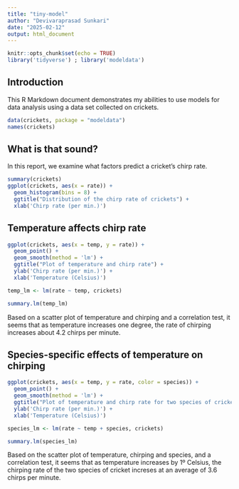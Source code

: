 ```yaml
---
title: "tiny-model"
author: "Devivaraprasad Sunkari"
date: "2025-02-12"
output: html_document
---
```


```r
knitr::opts_chunk$set(echo = TRUE)
library('tidyverse') ; library('modeldata')
``` 

## Introduction

This R Markdown document demonstrates my abilities to use models for data analysis using a data set collected on crickets.

```r
data(crickets, package = "modeldata")
names(crickets)
```

## What is that sound?

In this report, we examine what factors predict a cricket's chirp rate.

```r
summary(crickets)
ggplot(crickets, aes(x = rate)) +
  geom_histogram(bins = 8) + 
  ggtitle("Distribution of the chirp rate of crickets") +
  xlab('Chirp rate (per min.)')
```

## Temperature affects chirp rate

```r
ggplot(crickets, aes(x = temp, y = rate)) +
  geom_point() + 
  geom_smooth(method = 'lm') +
  ggtitle("Plot of temperature and chirp rate") +
  ylab('Chirp rate (per min.)') +
  xlab('Temperature (Celsius)')

temp_lm <- lm(rate ~ temp, crickets)

summary.lm(temp_lm)
```

Based on a scatter plot of temperature and chirping and a correlation test, it seems that as temperature increases one degree, the rate of chirping increases about 4.2 chirps per minute.

## Species-specific effects of temperature on chirping

```r
ggplot(crickets, aes(x = temp, y = rate, color = species)) +
  geom_point() + 
  geom_smooth(method = 'lm') +
  ggtitle("Plot of temperature and chirp rate for two species of crickets") +
  ylab('Chirp rate (per min.)') +
  xlab('Temperature (Celsius)')

species_lm <- lm(rate ~ temp + species, crickets)

summary.lm(species_lm)
```


Based on the scatter plot of temperature, chirping and species, and a correlation test,
it seems that as temperature increases by 1º Celsius, the chirping rate of the two species of cricket increses at an average of 3.6 chirps per minute.












